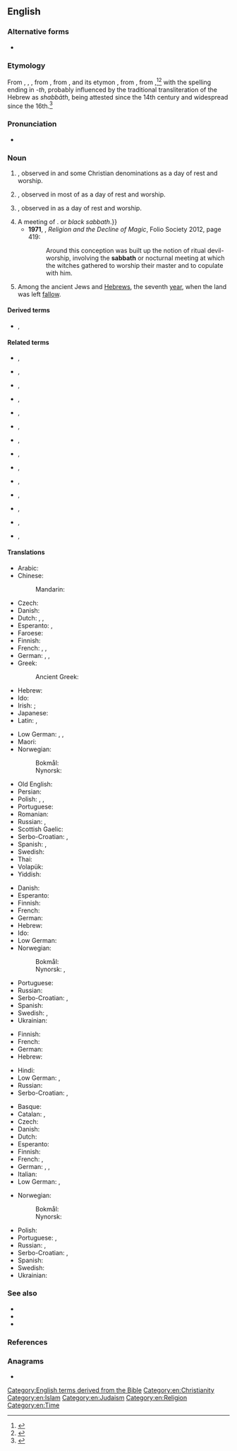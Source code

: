 {{also|sabbath}}
{{wikipedia}}
==English==

===Alternative forms===
* {{l|en|sabbath}}

===Etymology===
From {{inh|en|enm|sabat}}, {{m|enm|sabbat}}, {{m|enm|sabath}}, from {{inh|en|ang|Sabat}}, from {{der|en|fro|sabat}}, {{m|fro|sabbat}} and its etymon {{der|en|la|sabbatum}}, from {{der|en|grc|σάββατον||Sabbath}}, from {{der|en|he|sc=Hebr|שַׁבָּת|tr=shabát||Sabbath}},<ref>{{R:Dictionary.com}}</ref><ref>{{R:MWO}}</ref> with the spelling ending in ''-th'', probably influenced by the traditional transliteration of the Hebrew as ''shabbāth'', being attested since the 14th century and widespread since the 16th.<ref>{{R:Etymonline}}</ref>

===Pronunciation===
* {{a|US}} {{IPA|/ˈsæbəθ/|lang=en}}

===Noun===
{{en-noun}}

# {{l|en|Saturday}}, observed in {{l|en|Judaism}} and some Christian denominations as a day of rest and worship.
# {{l|en|Sunday}}, observed in most of {{l|en|Christianity}} as a day of rest and worship.
# {{l|en|Friday}}, observed in {{l|en|Islam}} as a day of rest and worship.
#: {{ux|en|There are three '''Sabbaths'''–Friday (Muslim), Saturday (Jewish), and Sunday (Christian).}}
# A meeting of {{l|en|witch|witches}}. {{q|Also called a ''witches' sabbath'', ''sabbat''{{,}} or ''black sabbath''.}}
#* '''1971''', {{w|Keith Thomas (historian)|Keith Thomas}}, ''Religion and the Decline of Magic'', Folio Society 2012, page 419:
#*: Around this conception was built up the notion of ritual devil-worship, involving the '''sabbath''' or nocturnal meeting at which the witches gathered to worship their master and to copulate with him.
# {{lb|en|historical}} Among the ancient Jews and [[Hebrew]]s, the seventh [[year]], when the land was left [[fallow]].
#: {{syn|en|Sabbath year}}

====Derived terms====
* {{l|en|Sabbathless}}, {{l|en|Sabbathlike}}

====Related terms====
* {{l|en|sabbat}}, {{l|en|Sabbat}}
* {{l|en|sabbatarian}}, {{l|en|Sabbatarian}}
* {{l|en|sabbatarianism}}, {{l|en|Sabbatarianism}}
* {{l|en|sabbatic}}, {{l|en|Sabbatic}}
* {{l|en|sabbatical}}, {{l|en|Sabbatical}}
* {{l|en|sabbatically}}, {{l|en|Sabbatically}}
* {{l|en|sabbatism}}, {{l|en|Sabbatism}}
* {{l|en|sabbatise}}, {{l|en|Sabbatise}}
* {{l|en|sabbatiser}}, {{l|en|Sabbatiser}}
* {{l|en|sabbatist}}, {{l|en|Sabbatist}}
* {{l|en|sabbatistic}}, {{l|en|Sabbatistic}}
* {{l|en|sabbatistical}}, {{l|en|Sabbatistical}}
* {{l|en|sabbatize}}, {{l|en|Sabbatize}}
* {{l|en|sabbatizer}}, {{l|en|Sabbatizer}}

====Translations====
{{trans-top|Jewish Saturday}}
* Arabic: {{t+|ar|اَلسَّبْت|m}}
* Chinese:
*: Mandarin: {{t+|cmn|安息日|tr=ānxīrì|sc=Hani}}
* Czech: {{t+|cs|sabat|m}}
* Danish: {{t+|da|sabbat|c}}
* Dutch: {{t+|nl|sabbat|m}}, {{t+|nl|sjabbat|m}}, {{t+|nl|sjabbes|m}}
* Esperanto: {{t+|eo|sabato}}, {{t|eo|ŝabato}}
* Faroese: {{t|fo|sabbatur|m}}
* Finnish: {{t+|fi|sapatti}}
* French: {{t+|fr|sabbat|m}}, {{t+|fr|shabbat|m}}, {{t+|fr|chabbat|m}}
* German: {{t+|de|Sabbat|m}}, {{t+|de|Schabbat|m}}, {{t+|de|Schabbes|m}}
* Greek: {{t|el|σάββατο|n}}
*: Ancient Greek: {{t|grc|σάββατον|n}}
* Hebrew: {{t+|he|שַׁבָּת|f|tr=shabát}}
* Ido: {{t+|io|sabato}}
* Irish: {{t|ga|Tsabóid}}; {{t|ga|Sabóide}}
* Japanese: {{t+|ja|安息日|tr=ansokunichi, ansokujitsu, ansokubi}}
* Latin: {{t|la|sabbatum|n}}, {{t|la|Hērōdis diēs|f}}
{{trans-mid}}
* Low German: {{t|nds|Sabbat|m}}, {{t|nds|Schabbat|m}}, {{t|nds|Schabbes|m}}
* Maori: {{t|mi|hāpati}}
* Norwegian:
*: Bokmål: {{t|no|sabbat|m}}
*: Nynorsk: {{t|nn|sabbat|m}}
* Old English: {{t|ang|sabat|m}}
* Persian: {{t|fa|شبات|tr=šabât}}
* Polish: {{t+|pl|szabat|m}}, {{t+|pl|szabas|m}}, {{t+|pl|sabat|m}}
* Portuguese: {{t+|pt|sabá|m}}
* Romanian: {{t|ro|Șabat|n}}
* Russian: {{t+|ru|шабба́т|m}}, {{t+|ru|суббо́та|f}} {{qualifier|Saturday}}
* Scottish Gaelic: {{t|gd|Sàbaid|f}}
* Serbo-Croatian: {{t|sh|сабат|m|sc=Cyrl}}, {{t+|sh|sabat|m}}
* Spanish: {{t+|es|sábado|m}}, {{t|es|sabbat|m}}
* Swedish: {{t+|sv|sabbat|c}}
* Thai: {{t|th|สะบาโต}}
* Volapük: {{t+|vo|jabat}}
* Yiddish: {{t+|yi|שבת|m|tr=shabes|sc=Hebr}}
{{trans-bottom}}

{{trans-top|Christian Sunday}}
* Danish: {{t+|da|søndag|c}}
* Esperanto: {{t+|eo|dimanĉo}}
* Finnish: {{t+|fi|sapatti}}
* French: {{t+|fr|dimanche|m}}
* German: {{t+|de|Sonntag|m}}
* Hebrew: {{t+|he|יוֹם רִאשׁוֹן|m|tr=yom rishón}}
* Ido: {{t+|io|sundio}}
* Low German: {{t|nds|Sünndag|m}}
* Norwegian:
*: Bokmål: {{t+|no|søndag|m}}
*: Nynorsk: {{t+|nn|sundag|m}}, {{t+|nn|søndag|m}}
{{trans-mid}}
* Portuguese: {{t+|pt|domingo|m}}
* Russian: {{t+|ru|воскресе́нье|n}}
* Serbo-Croatian: {{t|sh|недеља|f|sc=Cyrl}}, {{t+|sh|nedelja|f}}
* Spanish: {{t+|es|domingo|m}}
* Swedish: {{t+|sv|söndag|c}}, {{t+|sv|sabbat|c}}
* Ukrainian: {{t+|uk|неділя|f|tr=nedilja|sc=Cyrl}}
{{trans-bottom}}

{{trans-top|Muslim Friday}}
* Finnish: {{t+|fi|sapatti}}
* French: {{t+|fr|vendredi|m}}
* German: {{t+|de|Freitag|m}}
* Hebrew: {{t+|he|יום שישי|m|alt=יוֹם שִׁשִּׁי|tr=yom shishí}}
{{trans-mid}}
* Hindi: {{t+|hi|शुक्रवार|tr=Shukr-war}}
* Low German: {{t|nds|Freedag|m}}, {{t+|nds|Friedag|m}}
* Russian: {{t+|ru|пя́тница|f}}
* Serbo-Croatian: {{t|sh|петак|m|sc=Cyrl}}, {{t+|sh|petak|m}}
{{trans-bottom}}

{{trans-top|witches' Sabbath}}
* Basque: {{t+|eu|akelarre}}
* Catalan: {{t+|ca|aquelarre}}, {{t+|ca|akelarre}}
* Czech: {{t+|cs|sabat|m}}
* Danish: {{t|da|heksesabbat|c}}
* Dutch: {{t+|nl|heksensabbat|m}}
* Esperanto: {{t|eo|sabatorgio}}
* Finnish: {{t|fi|noitasapatti}}
* French: {{t+|fr|sabbat|m}}, {{t|fr|esba}}
* German: {{t+|de|Hexensabbat|m}}, {{t|de|Hexentanz|m}}, {{t|de|Teufelstanz|m}}
* Italian: {{t|it|sabba|m}}
* Low German: {{t|nds|Hexensabbat|m}},
{{trans-mid}}
* Norwegian:
*: Bokmål: {{t|no|heksesabbat|m}}
*: Nynorsk: {{t|nn|heksesabbat|m}}
* Polish: {{t+|pl|sabat|m}}
* Portuguese: {{t|pt|sabbat}}, {{t+|pt|sabá|m}}
* Russian: {{t+|ru|ша́ба́ш|m}}, {{t|ru|[[ша́ба́ш]] [[ведьма|ведьм]]|m}}
* Serbo-Croatian: {{t|sh|врзино коло|n|sc=Cyrl}}, {{t+|sh|vrzino kolo|n}}
* Spanish: {{t+|es|aquelarre|m}}
* Swedish: {{t|sv|häxsabbat|c}}
* Ukrainian: {{t+|uk|ша́баш|m}}
{{trans-bottom}}

===See also===
* {{l|en|Gregorian calendar}}
* {{l|en|Jewish calendar}}
* {{l|en|Islamic calendar}}

===References===
<references/>

===Anagrams===
* {{anagrams|en|a=aabbhst|Shabbat|shabbat}}

[[Category:English terms derived from the Bible]]
[[Category:en:Christianity]]
[[Category:en:Islam]]
[[Category:en:Judaism]]
[[Category:en:Religion]]
[[Category:en:Time]]
